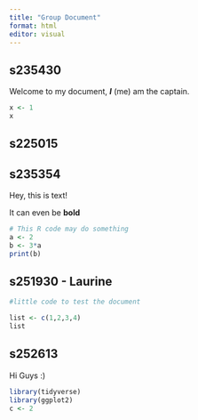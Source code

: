 ```yaml
---
title: "Group Document"
format: html
editor: visual
---
```


## s235430

Welcome to my document, ***I*** (me) am the captain.

```r
x <- 1
x
```

## s225015

## s235354

Hey, this is text!

It can even be **bold**

```r
# This R code may do something
a <- 2
b <- 3*a
print(b)
```

## s251930 - Laurine

```r
#little code to test the document 

list <- c(1,2,3,4)
list 
```

## s252613

Hi Guys :)

```r
library(tidyverse)
library(ggplot2)
c <- 2
```
